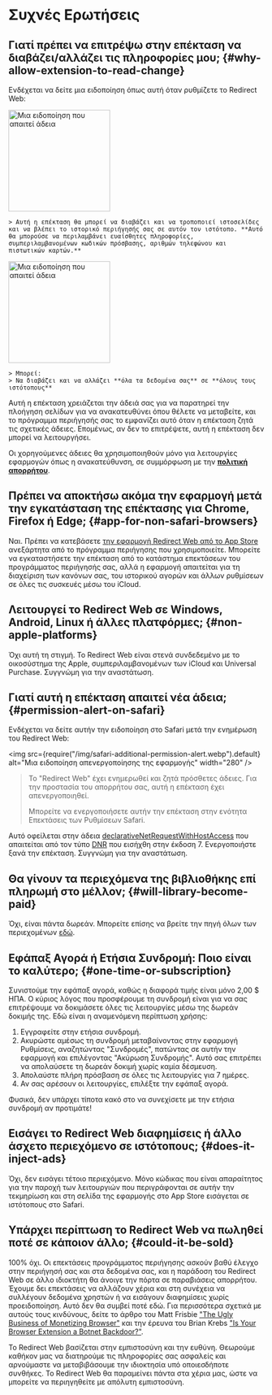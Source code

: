 
# Συχνές Ερωτήσεις

## Γιατί πρέπει να επιτρέψω στην επέκταση να διαβάζει/αλλάζει τις πληροφορίες μου; {#why-allow-extension-to-read-change}

Ενδέχεται να δείτε μια ειδοποίηση όπως αυτή όταν ρυθμίζετε το Redirect Web:

<IfBrowserStore stores='appStore'>
    <Image src={PermissionAlertSafari} alt="Μια ειδοποίηση που απαιτεί άδεια" width="200" margin="0 0 16px 0" hasShadow />

    > Αυτή η επέκταση θα μπορεί να διαβάζει και να τροποποιεί ιστοσελίδες και να βλέπει το ιστορικό περιήγησής σας σε αυτόν τον ιστότοπο. **Αυτό θα μπορούσε να περιλαμβάνει ευαίσθητες πληροφορίες, συμπεριλαμβανομένων κωδικών πρόσβασης, αριθμών τηλεφώνου και πιστωτικών καρτών.**
</IfBrowserStore>

<IfBrowserStore stores='appStore' includes={false}>
    <Image src={PermissionAlertChrome} alt="Μια ειδοποίηση που απαιτεί άδεια" height="200" hasRoundedCorners hasShadow margin="0 0 16px 0" />

    > Μπορεί:  
    > Να διαβάζει και να αλλάζει **όλα τα δεδομένα σας** σε **όλους τους ιστότοπους**
</IfBrowserStore>

Αυτή η επέκταση χρειάζεται την άδειά σας για να παρατηρεί την πλοήγηση σελίδων για να ανακατευθύνει όπου θέλετε να μεταβείτε, και το πρόγραμμα περιήγησής σας το εμφανίζει αυτό όταν η επέκταση ζητά τις σχετικές άδειες. Επομένως, αν δεν το επιτρέψετε, αυτή η επέκταση δεν μπορεί να λειτουργήσει.

Οι χορηγούμενες άδειες θα χρησιμοποιηθούν μόνο για λειτουργίες εφαρμογών όπως η ανακατεύθυνση, σε συμμόρφωση με την **[πολιτική απορρήτου](./privacy-policy)**.

## Πρέπει να αποκτήσω ακόμα την εφαρμογή μετά την εγκατάσταση της επέκτασης για Chrome, Firefox ή Edge; {#app-for-non-safari-browsers}

Ναι. Πρέπει να κατεβάσετε [την εφαρμογή Redirect Web από το App Store](https://apps.apple.com/app/id1571283503) ανεξάρτητα από το πρόγραμμα περιήγησης που χρησιμοποιείτε. Μπορείτε να εγκαταστήσετε την επέκταση από το κατάστημα επεκτάσεων του προγράμματος περιήγησής σας, αλλά η εφαρμογή απαιτείται για τη διαχείριση των κανόνων σας, του ιστορικού αγορών και άλλων ρυθμίσεων σε όλες τις συσκευές μέσω του iCloud.

## Λειτουργεί το Redirect Web σε Windows, Android, Linux ή άλλες πλατφόρμες; {#non-apple-platforms}

Όχι αυτή τη στιγμή. Το Redirect Web είναι στενά συνδεδεμένο με το οικοσύστημα της Apple, συμπεριλαμβανομένων των iCloud και Universal Purchase. Συγγνώμη για την αναστάτωση.

## Γιατί αυτή η επέκταση απαιτεί νέα άδεια; {#permission-alert-on-safari}

Ενδέχεται να δείτε αυτήν την ειδοποίηση στο Safari μετά την ενημέρωση του Redirect Web:

<img src={require("/img/safari-additional-permission-alert.webp").default} alt="Μια ειδοποίηση απενεργοποίησης της εφαρμογής" width="280" />

> Το "Redirect Web" έχει ενημερωθεί και ζητά πρόσθετες άδειες. Για την προστασία του απορρήτου σας, αυτή η επέκταση έχει απενεργοποιηθεί.
>
> Μπορείτε να ενεργοποιήσετε αυτήν την επέκταση στην ενότητα Επεκτάσεις των Ρυθμίσεων Safari.

Αυτό οφείλεται στην άδεια [declarativeNetRequestWithHostAccess](https://developer.apple.com/documentation/safariservices/safari_web_extensions/blocking_content_with_your_safari_web_extension) που απαιτείται από τον τύπο [DNR](./rule-settings#type) που εισήχθη στην έκδοση 7. Ενεργοποιήστε ξανά την επέκταση. Συγγνώμη για την αναστάτωση.

## Θα γίνουν τα περιεχόμενα της βιβλιοθήκης επί πληρωμή στο μέλλον; {#will-library-become-paid}

Όχι, είναι πάντα δωρεάν. Μπορείτε επίσης να βρείτε την πηγή όλων των περιεχομένων [εδώ](https://github.com/mshibanami/redirect-web/tree/main/library).

## Εφάπαξ Αγορά ή Ετήσια Συνδρομή: Ποιο είναι το καλύτερο; {#one-time-or-subscription}

Συνιστούμε την εφάπαξ αγορά, καθώς η διαφορά τιμής είναι μόνο 2,00 $ ΗΠΑ.
Ο κύριος λόγος που προσφέρουμε τη συνδρομή είναι για να σας επιτρέψουμε να δοκιμάσετε όλες τις λειτουργίες μέσω της δωρεάν δοκιμής της. Εδώ είναι η αναμενόμενη περίπτωση χρήσης:

1. Εγγραφείτε στην ετήσια συνδρομή.
2. Ακυρώστε αμέσως τη συνδρομή μεταβαίνοντας στην εφαρμογή Ρυθμίσεις, αναζητώντας "Συνδρομές", πατώντας σε αυτήν την εφαρμογή και επιλέγοντας "Ακύρωση Συνδρομής". Αυτό σας επιτρέπει να απολαύσετε τη δωρεάν δοκιμή χωρίς καμία δέσμευση.
3. Απολαύστε πλήρη πρόσβαση σε όλες τις λειτουργίες για 7 ημέρες.
4. Αν σας αρέσουν οι λειτουργίες, επιλέξτε την εφάπαξ αγορά.

Φυσικά, δεν υπάρχει τίποτα κακό στο να συνεχίσετε με την ετήσια συνδρομή αν προτιμάτε!

## Εισάγει το Redirect Web διαφημίσεις ή άλλο άσχετο περιεχόμενο σε ιστότοπους; {#does-it-inject-ads}

Όχι, δεν εισάγει τέτοιο περιεχόμενο. Μόνο κώδικας που είναι απαραίτητος για την παροχή των λειτουργιών που περιγράφονται σε αυτήν την τεκμηρίωση και στη σελίδα της εφαρμογής στο App Store εισάγεται σε ιστότοπους στο Safari.

## Υπάρχει περίπτωση το Redirect Web να πωληθεί ποτέ σε κάποιον άλλο; {#could-it-be-sold}

100% όχι. Οι επεκτάσεις προγράμματος περιήγησης ασκούν βαθύ έλεγχο στην περιήγησή σας και στα δεδομένα σας, και η παράδοση του Redirect Web σε άλλο ιδιοκτήτη θα άνοιγε την πόρτα σε παραβιάσεις απορρήτου. Έχουμε δει επεκτάσεις να αλλάζουν χέρια και στη συνέχεια να συλλέγουν δεδομένα χρηστών ή να εισάγουν διαφημίσεις χωρίς προειδοποίηση. Αυτό δεν θα συμβεί ποτέ εδώ. Για περισσότερα σχετικά με αυτούς τους κινδύνους, δείτε το άρθρο του Matt Frisbie ["The Ugly Business of Monetizing Browser"](https://mattfrisbie.substack.com/p/the-ugly-business-of-monetizing-browser) και την έρευνα του Brian Krebs ["Is Your Browser Extension a Botnet Backdoor?"](https://krebsonsecurity.com/2021/03/is-your-browser-extension-a-botnet-backdoor/).

Το Redirect Web βασίζεται στην εμπιστοσύνη και την ευθύνη. Θεωρούμε καθήκον μας να διατηρούμε τις πληροφορίες σας ασφαλείς και αρνούμαστε να μεταβιβάσουμε την ιδιοκτησία υπό οποιεσδήποτε συνθήκες. Το Redirect Web θα παραμείνει πάντα στα χέρια μας, ώστε να μπορείτε να περιηγηθείτε με απόλυτη εμπιστοσύνη.
